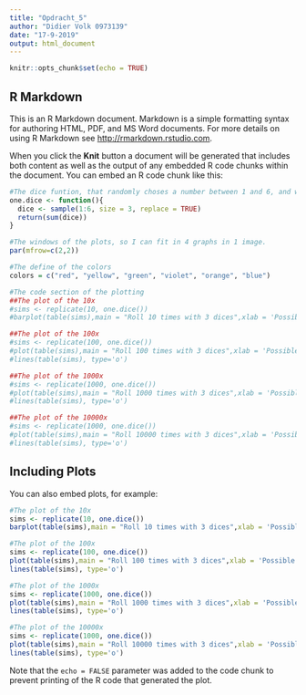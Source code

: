 ---
title: "Opdracht_5"
author: "Didier Volk 0973139"
date: "17-9-2019"
output: html_document
---

```{r setup, include=FALSE}
knitr::opts_chunk$set(echo = TRUE)
```

## R Markdown

This is an R Markdown document. Markdown is a simple formatting syntax for authoring HTML, PDF, and MS Word documents. For more details on using R Markdown see <http://rmarkdown.rstudio.com>.

When you click the **Knit** button a document will be generated that includes both content as well as the output of any embedded R code chunks within the document. You can embed an R code chunk like this:

```{r dice}
#The dice funtion, that randomly choses a number between 1 and 6, and where you let the program know how many dices are used.
one.dice <- function(){
  dice <- sample(1:6, size = 3, replace = TRUE)
  return(sum(dice))
}

#The windows of the plots, so I can fit in 4 graphs in 1 image.
par(mfrow=c(2,2))

#The define of the colors
colors = c("red", "yellow", "green", "violet", "orange", "blue")

#The code section of the plotting
##The plot of the 10x
#sims <- replicate(10, one.dice())
#barplot(table(sims),main = "Roll 10 times with 3 dices",xlab = 'Possible value', ylab = 'Frequency',col=colors)

##The plot of the 100x
#sims <- replicate(100, one.dice())
#plot(table(sims),main = "Roll 100 times with 3 dices",xlab = 'Possible value', ylab = 'Frequency',col=colors)
#lines(table(sims), type='o')

##The plot of the 1000x
#sims <- replicate(1000, one.dice())
#plot(table(sims),main = "Roll 1000 times with 3 dices",xlab = 'Possible value', ylab = 'Frequency',col=colors)
#lines(table(sims), type='o')

##The plot of the 10000x
#sims <- replicate(1000, one.dice())
#plot(table(sims),main = "Roll 10000 times with 3 dices",xlab = 'Possible value', ylab = 'Frequency',col=colors)
#lines(table(sims), type='o')
```

## Including Plots

You can also embed plots, for example:

```{r plot, echo=FALSE}
#The plot of the 10x
sims <- replicate(10, one.dice())
barplot(table(sims),main = "Roll 10 times with 3 dices",xlab = 'Possible value', ylab = 'Frequency',col=colors)

#The plot of the 100x
sims <- replicate(100, one.dice())
plot(table(sims),main = "Roll 100 times with 3 dices",xlab = 'Possible value', ylab = 'Frequency',col=colors)
lines(table(sims), type='o')

#The plot of the 1000x
sims <- replicate(1000, one.dice())
plot(table(sims),main = "Roll 1000 times with 3 dices",xlab = 'Possible value', ylab = 'Frequency',col=colors)
lines(table(sims), type='o')

#The plot of the 10000x
sims <- replicate(1000, one.dice())
plot(table(sims),main = "Roll 10000 times with 3 dices",xlab = 'Possible value', ylab = 'Frequency',col=colors)
lines(table(sims), type='o')
```

Note that the `echo = FALSE` parameter was added to the code chunk to prevent printing of the R code that generated the plot.
